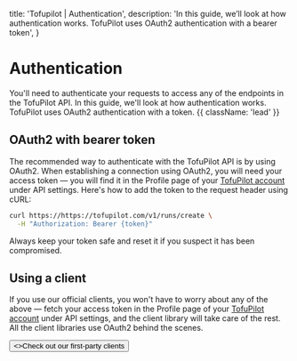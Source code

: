   title: 'Tofupilot | Authentication',
  description:
    'In this guide, we’ll look at how authentication works. TofuPilot uses OAuth2 authentication with a bearer token',
}

# Authentication

You'll need to authenticate your requests to access any of the endpoints in the TofuPilot API. In this guide, we'll look at how authentication works. TofuPilot uses OAuth2 authentication with a token. {{ className: 'lead' }}

## OAuth2 with bearer token

The recommended way to authenticate with the TofuPilot API is by using OAuth2. When establishing a connection using OAuth2, you will need your access token — you will find it in the Profile page of your [TofuPilot account](https://tofupilot.com/home) under API settings. Here's how to add the token to the request header using cURL:

```bash {{ title: 'Example request with bearer token' }}
curl https://https://tofupilot.com/v1/runs/create \
  -H "Authorization: Bearer {token}"
```

Always keep your token safe and reset it if you suspect it has been compromised.

## Using a client

If you use our official clients, you won't have to worry about any of the above — fetch your access token in the Profile page of your [TofuPilot account](https://tofupilot.com/home) under API settings, and the client library will take care of the rest. All the client libraries use OAuth2 behind the scenes.

<div className="not-prose">
  <Button href="/clients" variant="text" arrow="right">
    <>Check out our first-party clients</>
  </Button>
</div>
